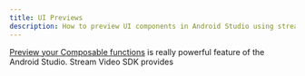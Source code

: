 ```yaml
---
title: UI Previews
description: How to preview UI components in Android Studio using stream-video-android-mock library
---
```


[Preview your Composable functions](https://developer.android.com/jetpack/compose/tooling/previews) is really powerful feature of the Android Studio. Stream Video SDK provides
